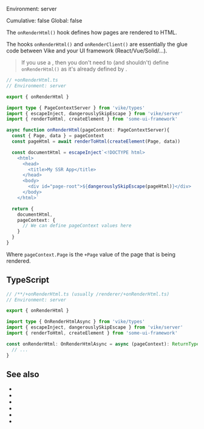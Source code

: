 
Environment: server  
<Link href="/config#cumulative">Cumulative</Link>: false  
<Link href="/config#global">Global</Link>: false  

The `onRenderHtml()` hook defines how pages are rendered to HTML.

The hooks `onRenderHtml()` and <Link href="/onRenderClient">`onRenderClient()`</Link> are essentially the glue code between Vike and your UI framework (React/Vue/Solid/...).

> If you use a <UiFrameworkExtension />, then you don't need to (and shouldn't) define `onRenderHtml()` as it's already defined by <UiFrameworkExtension name noLink />.

```ts
// +onRenderHtml.ts
// Environment: server

export { onRenderHtml }

import type { PageContextServer } from 'vike/types'
import { escapeInject, dangerouslySkipEscape } from 'vike/server'
import { renderToHtml, createElement } from 'some-ui-framework'

async function onRenderHtml(pageContext: PageContextServer){
  const { Page, data } = pageContext
  const pageHtml = await renderToHtml(createElement(Page, data))

  const documentHtml = escapeInject`<!DOCTYPE html>
    <html>
      <head>
        <title>My SSR App</title>
      </head>
      <body>
        <div id="page-root">${dangerouslySkipEscape(pageHtml)}</div>
      </body>
    </html>`

  return {
    documentHtml,
    pageContext: {
      // We can define pageContext values here
    }
  }
}
```

Where `pageContext.Page` is the <Link href="/Page">`+Page` value</Link> of the page that is being rendered.


## TypeScript

```ts
// /**/+onRenderHtml.ts (usually /renderer/+onRenderHtml.ts)
// Environment: server

export { onRenderHtml }

import type { OnRenderHtmlAsync } from 'vike/types'
import { escapeInject, dangerouslySkipEscape } from 'vike/server'
import { renderToHtml, createElement } from 'some-ui-framework'

const onRenderHtml: OnRenderHtmlAsync = async (pageContext): ReturnType<OnRenderHtmlAsync> => {
  // ...
}
```

<HookTypeScriptHints hookTypeName="OnRenderHtmlAsync" />


## See also

- <Link href="/onRenderClient" />
- <Link href="/onAfterRenderHtml" />
- <Link href="/onBeforeRenderHtml" />
- <Link href="/hooks" />
- <Link href="/Page" />
- <Link href="/pageContext" />
